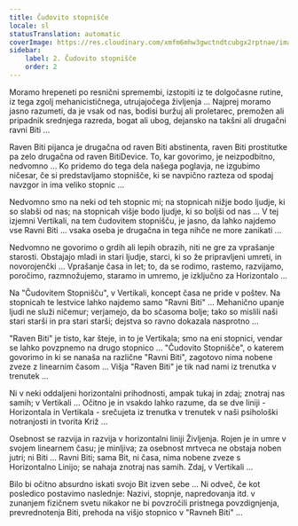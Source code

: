 ```yaml
---
title: Čudovito stopnišče
locale: sl
statusTranslation: automatic
coverImage: https://res.cloudinary.com/xmfm6mhw3gwctndtcubgx2rptnae/image/upload/v1740468922/small_cover_tratado_de_psicologia_revolucionaria_a4c0dca4e0.webp
sidebar:
    label: 2. Čudovito stopnišče
    order: 2
---
```

Moramo hrepeneti po resnični spremembi, izstopiti iz te dolgočasne rutine, iz tega zgolj mehanicističnega, utrujajočega življenja ... Najprej moramo jasno razumeti, da je vsak od nas, bodisi buržuj ali proletarec, premožen ali pripadnik srednjega razreda, bogat ali ubog, dejansko na takšni ali drugačni ravni Biti ...

Raven Biti pijanca je drugačna od raven Biti abstinenta, raven Biti prostitutke pa zelo drugačna od raven BitiDevice. To, kar govorimo, je neizpodbitno, nedvomno ... Ko pridemo do tega dela našega poglavja, ne izgubimo ničesar, če si predstavljamo stopnišče, ki se navpično razteza od spodaj navzgor in ima veliko stopnic ...

Nedvomno smo na neki od teh stopnic mi; na stopnicah nižje bodo ljudje, ki so slabši od nas; na stopnicah višje bodo ljudje, ki so boljši od nas ... V tej izjemni Vertikali, na tem čudovitem stopnišču, je jasno, da lahko najdemo vse Ravni Biti ... vsaka oseba je drugačna in tega nihče ne more zanikati ...

Nedvomno ne govorimo o grdih ali lepih obrazih, niti ne gre za vprašanje starosti. Obstajajo mladi in stari ljudje, starci, ki so že pripravljeni umreti, in novorojenčki ... Vprašanje časa in let; to, da se rodimo, rastemo, razvijamo, poročimo, razmnožujemo, staramo in umremo, je izključno za Horizontalo ...

Na "Čudovitem Stopnišču", v Vertikali, koncept časa ne pride v poštev. Na stopnicah te lestvice lahko najdemo samo "Ravni Biti" ... Mehanično upanje ljudi ne služi ničemur; verjamejo, da bo sčasoma bolje; tako so mislili naši stari starši in pra stari starši; dejstva so ravno dokazala nasprotno ...

"Raven Biti" je tisto, kar šteje, in to je Vertikala; smo na eni stopnici, vendar se lahko povzpnemo na drugo stopnico ... "Čudovito Stopnišče", o katerem govorimo in ki se nanaša na različne "Ravni Biti", zagotovo nima nobene zveze z linearnim časom ... Višja "Raven Biti" je tik nad nami iz trenutka v trenutek ...

Ni v neki oddaljeni horizontalni prihodnosti, ampak tukaj in zdaj; znotraj nas samih; v Vertikali ... Očitno je in vsakdo lahko razume, da se dve liniji - Horizontala in Vertikala - srečujeta iz trenutka v trenutek v naši psihološki notranjosti in tvorita Križ ...

Osebnost se razvija in razvija v horizontalni liniji Življenja. Rojen je in umre v svojem linearnem času; je minljiva; za osebnost mrtveca ne obstaja noben jutri; ni Biti ... Ravni Biti; sama Bit, ni časa, nima nobene zveze s Horizontalno Linijo; se nahaja znotraj nas samih. Zdaj, v Vertikali ...

Bilo bi očitno absurdno iskati svojo Bit izven sebe ... Ni odveč, če kot posledico postavimo naslednje: Nazivi, stopnje, napredovanja itd. v zunanjem fizičnem svetu nikakor ne bi povzročili pristnega povzdignjenja, prevrednotenja Biti, prehoda na višjo stopnico v "Ravneh Biti" ...

